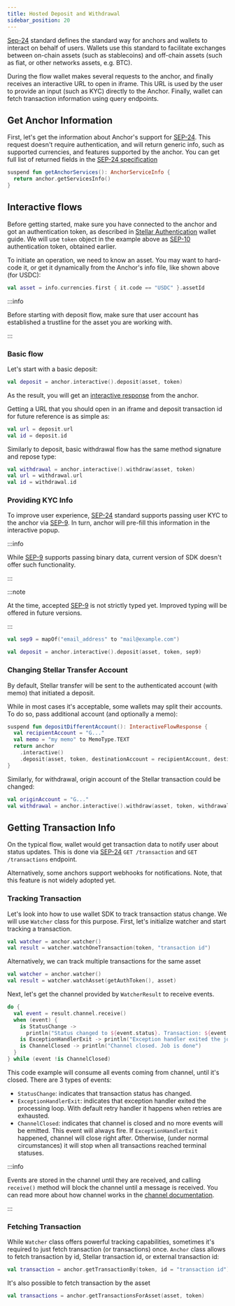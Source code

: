 ```yaml
---
title: Hosted Deposit and Withdrawal
sidebar_position: 20
---
```



[Sep-24] standard defines the standard way for anchors and wallets to interact on behalf of users. Wallets use this standard to facilitate exchanges between on-chain assets (such as stablecoins) and off-chain assets (such as fiat, or other networks assets, e.g. BTC).

During the flow wallet makes several requests to the anchor, and finally receives an interactive URL to open in iframe. This URL is used by the user to provide an input (such as KYC) directly to the Anchor. Finally, wallet can fetch transaction information using query endpoints.

## Get Anchor Information

First, let's get the information about Anchor's support for [SEP-24]. This request doesn't require authentication, and will return generic info, such as supported currencies, and features supported by the anchor. You can get full list of returned fields in the [SEP-24 specification](https://github.com/stellar/stellar-protocol/blob/master/ecosystem/sep-0024.md#info)

<CodeExample>

```kt
suspend fun getAnchorServices(): AnchorServiceInfo {
  return anchor.getServicesInfo()
}
```

</CodeExample>

## Interactive flows

Before getting started, make sure you have connected to the anchor and got an authentication token, as described in [Stellar Authentication] wallet guide. We will use `token` object in the example above as [SEP-10] authentication token, obtained earlier.

To initiate an operation, we need to know an asset. You may want to hard-code it, or get it dynamically from the Anchor's info file, like shown above (for USDC):

<CodeExample>

```kt
val asset = info.currencies.first { it.code == "USDC" }.assetId
```

</CodeExample>

:::info

[//]: # "TODO: link to establish trustline guide"

Before starting with deposit flow, make sure that user account has established a trustline for the asset you are working with.

:::

### Basic flow

Let's start with a basic deposit:

<CodeExample>

```kt
val deposit = anchor.interactive().deposit(asset, token)
```

</CodeExample>

As the result, you will get an [interactive response](https://github.com/stellar/stellar-protocol/blob/master/ecosystem/sep-0024.md#deposit-and-withdraw-shared-responses) from the anchor.

Getting a URL that you should open in an iframe and deposit transaction id for future reference is as simple as:

<CodeExample>

```kt
val url = deposit.url
val id = deposit.id
```

</CodeExample>

Similarly to deposit, basic withdrawal flow has the same method signature and repose type:

<CodeExample>

```kt
val withdrawal = anchor.interactive().withdraw(asset, token)
val url = withdrawal.url
val id = withdrawal.id
```

</CodeExample>

### Providing KYC Info

To improve user experience, [SEP-24] standard supports passing user KYC to the anchor via [SEP-9]. In turn, anchor will pre-fill this information in the interactive popup.

:::info

While [SEP-9] supports passing binary data, current version of SDK doesn't offer such functionality.

:::

:::note

At the time, accepted [SEP-9] is not strictly typed yet. Improved typing will be offered in future versions.

:::

<CodeExample>

```kt
val sep9 = mapOf("email_address" to "mail@example.com")

val deposit = anchor.interactive().deposit(asset, token, sep9)
```

</CodeExample>

### Changing Stellar Transfer Account

By default, Stellar transfer will be sent to the authenticated account (with memo) that initiated a deposit.

While in most cases it's acceptable, some wallets may split their accounts. To do so, pass additional account (and optionally a memo):

<CodeExample>

```kt
suspend fun depositDifferentAccount(): InteractiveFlowResponse {
  val recipientAccount = "G..."
  val memo = "my memo" to MemoType.TEXT
  return anchor
    .interactive()
    .deposit(asset, token, destinationAccount = recipientAccount, destinationMemo = memo)
}
```

</CodeExample>

Similarly, for withdrawal, origin account of the Stellar transaction could be changed:

<CodeExample>

```kt
val originAccount = "G..."
val withdrawal = anchor.interactive().withdraw(asset, token, withdrawalAccount = originAccount)
```

</CodeExample>

## Getting Transaction Info

On the typical flow, wallet would get transaction data to notify user about status updates. This is done via [SEP-24] `GET /transaction` and `GET /transactions` endpoint.

Alternatively, some anchors support webhooks for notifications. Note, that this feature is not widely adopted yet.

### Tracking Transaction

Let's look into how to use wallet SDK to track transaction status change. We will use `Watcher` class for this purpose. First, let's initialize watcher and start tracking a transaction.

<CodeExample>

```kt
val watcher = anchor.watcher()
val result = watcher.watchOneTransaction(token, "transaction id")
```

</CodeExample>

Alternatively, we can track multiple transactions for the same asset

<CodeExample>

```kt
val watcher = anchor.watcher()
val result = watcher.watchAsset(getAuthToken(), asset)
```

</CodeExample>

Next, let's get the channel provided by `WatcherResult` to receive events.

<CodeExample>

```kt
do {
  val event = result.channel.receive()
  when (event) {
    is StatusChange ->
      println("Status changed to ${event.status}. Transaction: ${event.transaction}")
    is ExceptionHandlerExit -> println("Exception handler exited the job")
    is ChannelClosed -> println("Channel closed. Job is done")
  }
} while (event !is ChannelClosed)
```

</CodeExample>

This code example will consume all events coming from channel, until it's closed. There are 3 types of events:

- `StatusChange`: indicates that transaction status has changed.
- `ExceptionHandlerExit`: indicates that exception handler exited the processing loop. With default retry handler it happens when retries are exhausted.
- `ChannelClosed`: indicates that channel is closed and no more events will be emitted. This event will always fire. If `ExceptionHandlerExit` happened, channel will close right after. Otherwise, (under normal circumstances) it will stop when all transactions reached terminal statuses.

:::info

Events are stored in the channel until they are received, and calling `receive()` method will block the channel until a message is received. You can read more about how channel works in the [channel documentation](https://kotlinlang.org/docs/coroutines-and-channels.html#channels).

:::

### Fetching Transaction

While `Watcher` class offers powerful tracking capabilities, sometimes it's required to just fetch transaction (or transactions) once. `Anchor` class allows to fetch transaction by id, Stellar transaction id, or external transaction id:

<CodeExample>

```kt
val transaction = anchor.getTransactionBy(token, id = "transaction id")
```

</CodeExample>

It's also possible to fetch transaction by the asset

<CodeExample>

```kt
val transactions = anchor.getTransactionsForAsset(asset, token)
```

</CodeExample>

[sep-9]: https://github.com/stellar/stellar-protocol/blob/master/ecosystem/sep-000p.md
[sep-10]: https://github.com/stellar/stellar-protocol/blob/master/ecosystem/sep-0010.md
[sep-24]: https://github.com/stellar/stellar-protocol/blob/master/ecosystem/sep-0024.md
[stellar authentication]: ./sep10.mdx
